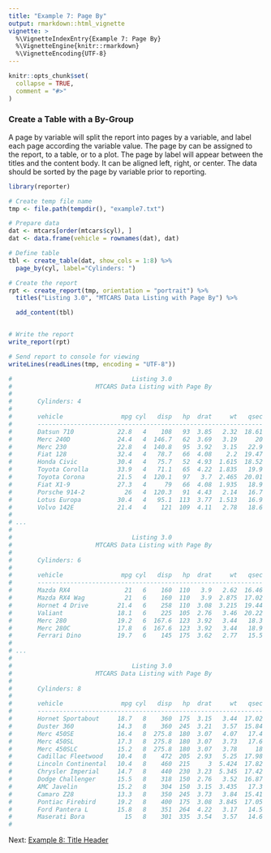 ```yaml
---
title: "Example 7: Page By"
output: rmarkdown::html_vignette
vignette: >
  %\VignetteIndexEntry{Example 7: Page By}
  %\VignetteEngine{knitr::rmarkdown}
  %\VignetteEncoding{UTF-8}
---
```


```r
knitr::opts_chunk$set(
  collapse = TRUE,
  comment = "#>"
)
```

### Create a Table with a By-Group

A page by variable will split the report into pages by a variable, and
label each page according the variable value.  The page by can be assigned to
the report, to a table, or to a plot.  The page by label will appear between
the titles and the content body.  It can be aligned left, right, or center.
The data should be sorted by the page by variable prior to reporting.

```r
library(reporter)

# Create temp file name
tmp <- file.path(tempdir(), "example7.txt")

# Prepare data
dat <- mtcars[order(mtcars$cyl), ]
dat <- data.frame(vehicle = rownames(dat), dat)

# Define table
tbl <- create_table(dat, show_cols = 1:8) %>% 
  page_by(cyl, label="Cylinders: ") 

# Create the report
rpt <- create_report(tmp, orientation = "portrait") %>% 
  titles("Listing 3.0", "MTCARS Data Listing with Page By") %>% 

  add_content(tbl) 


# Write the report
write_report(rpt)

# Send report to console for viewing
writeLines(readLines(tmp, encoding = "UTF-8"))

#                                 Listing 3.0
#                       MTCARS Data Listing with Page By
#
#       Cylinders: 4
#
#       vehicle                mpg cyl   disp   hp  drat     wt   qsec
#       --------------------------------------------------------------
#       Datsun 710            22.8   4    108   93  3.85   2.32  18.61
#       Merc 240D             24.4   4  146.7   62  3.69   3.19     20
#       Merc 230              22.8   4  140.8   95  3.92   3.15   22.9
#       Fiat 128              32.4   4   78.7   66  4.08    2.2  19.47
#       Honda Civic           30.4   4   75.7   52  4.93  1.615  18.52
#       Toyota Corolla        33.9   4   71.1   65  4.22  1.835   19.9
#       Toyota Corona         21.5   4  120.1   97   3.7  2.465  20.01
#       Fiat X1-9             27.3   4     79   66  4.08  1.935   18.9
#       Porsche 914-2           26   4  120.3   91  4.43   2.14   16.7
#       Lotus Europa          30.4   4   95.1  113  3.77  1.513   16.9
#       Volvo 142E            21.4   4    121  109  4.11   2.78   18.6
#
# ...
#
#                                 Listing 3.0
#                       MTCARS Data Listing with Page By
#
#       Cylinders: 6
#
#       vehicle                mpg cyl   disp   hp  drat     wt   qsec
#       --------------------------------------------------------------
#       Mazda RX4               21   6    160  110   3.9   2.62  16.46
#       Mazda RX4 Wag           21   6    160  110   3.9  2.875  17.02
#       Hornet 4 Drive        21.4   6    258  110  3.08  3.215  19.44
#       Valiant               18.1   6    225  105  2.76   3.46  20.22
#       Merc 280              19.2   6  167.6  123  3.92   3.44   18.3
#       Merc 280C             17.8   6  167.6  123  3.92   3.44   18.9
#       Ferrari Dino          19.7   6    145  175  3.62   2.77   15.5
#
# ...
#
#                                 Listing 3.0
#                       MTCARS Data Listing with Page By
#
#       Cylinders: 8
#
#       vehicle                mpg cyl   disp   hp  drat     wt   qsec
#       --------------------------------------------------------------
#       Hornet Sportabout     18.7   8    360  175  3.15   3.44  17.02
#       Duster 360            14.3   8    360  245  3.21   3.57  15.84
#       Merc 450SE            16.4   8  275.8  180  3.07   4.07   17.4
#       Merc 450SL            17.3   8  275.8  180  3.07   3.73   17.6
#       Merc 450SLC           15.2   8  275.8  180  3.07   3.78     18
#       Cadillac Fleetwood    10.4   8    472  205  2.93   5.25  17.98
#       Lincoln Continental   10.4   8    460  215     3  5.424  17.82
#       Chrysler Imperial     14.7   8    440  230  3.23  5.345  17.42
#       Dodge Challenger      15.5   8    318  150  2.76   3.52  16.87
#       AMC Javelin           15.2   8    304  150  3.15  3.435   17.3
#       Camaro Z28            13.3   8    350  245  3.73   3.84  15.41
#       Pontiac Firebird      19.2   8    400  175  3.08  3.845  17.05
#       Ford Pantera L        15.8   8    351  264  4.22   3.17   14.5
#       Maserati Bora           15   8    301  335  3.54   3.57   14.6
#

```

Next: [Example 8: Title Header](reporter-title_header.html)
